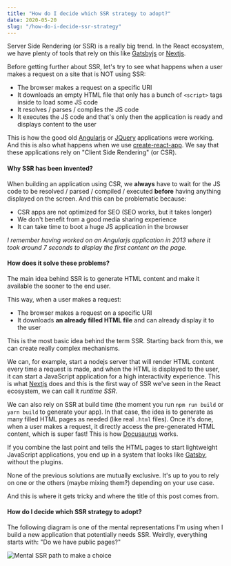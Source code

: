 ```yaml
---
title: "How do I decide which SSR strategy to adopt?"
date: 2020-05-20
slug: "/how-do-i-decide-ssr-strategy"
---
```


Server Side Rendering (or SSR) is a really big trend. In the React ecosystem, we have plenty of tools that rely on this like [Gatsbyjs](https://www.gatsbyjs.org/) or [Nextjs](https://nextjs.org/).

Before getting further about SSR, let's try to see what happens when a user makes a request on a site that is NOT using SSR:

- The browser makes a request on a specific URI
- It downloads an empty HTML file that only has a bunch of `<script>` tags inside to load some JS code
- It resolves / parses / compiles the JS code
- It executes the JS code and that's only then the application is ready and displays content to the user

This is how the good old [Angularjs](https://angularjs.org/) or [JQuery](https://jquery.com/) applications were working. And this is also what happens when we use [create-react-app](https://github.com/facebook/create-react-app).
We say that these applications rely on "Client Side Rendering" (or CSR).

#### Why SSR has been invented?

When building an application using CSR, we **always** have to wait for the JS code to be resolved / parsed / compiled / executed **before** having anything displayed on the screen.
And this can be problematic because:

- CSR apps are not optimized for SEO (SEO works, but it takes longer)
- We don't benefit from a good media sharing experience
- It can take time to boot a huge JS application in the browser

_I remember having worked on an Angularjs application in 2013 where it took around 7 seconds to display the first content on the page._

#### How does it solve these problems?

The main idea behind SSR is to generate HTML content and make it available the sooner to the end user.

This way, when a user makes a request:

- The browser makes a request on a specific URI
- It downloads **an already filled HTML file** and can already display it to the user

This is the most basic idea behind the term SSR. Starting back from this, we can create really complex mechanisms.


We can, for example, start a nodejs server that will render HTML content every time a request is made, and when the HTML is displayed to the user, it can start a JavaScript
application for a high interactivity experience. This is what [Nextjs](https://nextjs.org/) does and this is the first way of SSR we've seen in the React ecosystem, we can call it _runtime SSR_.

We can also rely on SSR at build time (the moment you run `npm run build` or `yarn build` to generate your app). In that case, the idea is to generate as many filled HTML pages as needed (like real `.html` files). Once it's done, when a user makes a request, it directly access the pre-generated HTML content, which is super fast! This is how [Docusaurus](https://docusaurus.io/) works.

If you combine the last point and tells the HTML pages to start lightweight JavaScript applications, you end up in a system that looks like [Gatsby](https://www.gatsbyjs.org/), without the plugins.

None of the previous solutions are mutually exclusive. It's up to you to rely on one or the others (maybe mixing them?) depending on your use case.

And this is where it gets tricky and where the title of this post comes from.

#### How do I decide which SSR strategy to adopt?

The following diagram is one of the mental representations I'm using when I build a new application that potentially needs SSR. Weirdly, everything starts with: "Do we have public pages?"

![Mental SSR path to make a choice](./ssr.png)
